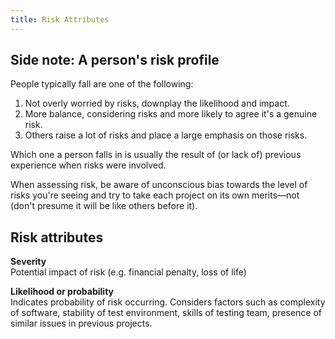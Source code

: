 ```yaml
---
title: Risk Attributes
---
```



## Side note: A person's risk profile

People typically fall are one of the following:

1. Not overly worried by risks, downplay the likelihood and impact.
2. More balance, considering risks and more likely to agree it's a genuine risk.
3. Others raise a lot of risks and place a large emphasis on those risks.

Which one a person falls in is usually the result of (or lack of) previous experience when risks were involved.

When assessing risk, be aware of unconscious bias towards the level of risks you're seeing and try to take each project on its own merits—not (don't presume it will be like others before it).

## Risk attributes

**Severity**  
Potential impact of risk (e.g. financial penalty, loss of life)

**Likelihood or probability**  
Indicates probability of risk occurring. Considers factors such as complexity of software, stability of test environment, skills of testing team, presence of similar issues in previous projects.

